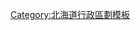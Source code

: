 <noinclude>{{日本都道府縣行政區劃}}</noinclude>{{Navbox
|bodyclass=hlist

|name=鄂霍次克綜合振興局
|state = {{{state|autocollapse}}}
|title=[[北海道]][[鄂霍次克綜合振興局]][[日本行政區劃|行政區劃]]
|titlestyle = background:#efefef;
|bodystyle = background:#f9f9f9;
|groupstyle = background:#efefef;text-align:center;
|oddstyle = background:#fcfcfc;
|group1=市部
|list1=
*[[北見市]]
* [[網走市]]
* [[紋別市]]
|group2=[[網走郡]]
|list2=
*[[美幌町]]
* [[津別町]]
* [[大空町]]
|group3=[[斜里郡]]
|list3=
*[[斜里町]]
* [[清里町]]
* [[小清水町]]
|group4=[[常呂郡]]
|list4=
*[[訓子府町]]
* [[置戶町]]
* [[佐呂間町]]
|group5=[[紋別郡]]
|list5=
*[[遠輕町]]
* [[湧別町]]
* [[瀧上町]]
* [[興部町]]
* [[西興部村]]
* [[雄武町]]
}}<noinclude>
{{DEFAULTSORT:Abashiri}}
[[Category:北海道行政區劃模板]]
</noinclude>